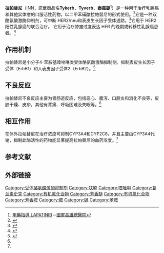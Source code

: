 {{medical}}
{{Infobox drug
| Verifiedfields = changed
| Watchedfields = changed
| verifiedrevid = 462089041
| IUPAC_name = ''N''-[3-Chloro-4-[(3-fluorophenyl)methoxy]phenyl]-6-<br/>[5-[(2-methylsulfonylethylamino)methyl]-2-furyl]<br/>quinazolin-4-amine
| image = Lapatinib.svg
| width = 275

<!--Clinical data-->
| tradename = Tykerb, Tyverb, others
| Drugs.com = {{drugs.com|monograph|lapatinib-ditosylate}}
| MedlinePlus = a607055
| licence_EU = yes
| DailyMedID = Lapatinib
| licence_US = Lapatinib
| pregnancy_AU = C
| pregnancy_US = N
| pregnancy_category =
| legal_AU = S4
| legal_CA = Rx-only
| legal_UK = POM
| legal_US = Rx-only
| legal_status = Rx-only
| routes_of_administration = [[Oral_administration|By mouth]] ([[Tablet_(pharmacy)|tablets]])
| ATC_prefix = L01
| ATC_suffix = EH01

<!--Pharmacokinetic data-->
| bioavailability = Variable, increased with food
| protein_bound = >99%
| metabolism = [[Liver|Liver]], mostly [[CYP3A|CYP3A]]-mediated (minor [[CYP2C19|2C19]] and [[CYP2C8|2C8]] involvement)
| elimination_half-life = 24 hours (repeated dosing), 14.2 hours (single dose)
| excretion = Mostly [[Feces|Feces]]

<!--Identifiers-->
| index2_label = as salt
| CAS_number_Ref = {{cascite|changed|??}}
| CAS_number = 231277-92-2
| CAS_number2_Ref = {{cascite|changed|??}}
| CAS_number2 = 388082-78-8
| CAS_supplemental = 
| PubChem = 208908
| IUPHAR_ligand = 5692
| DrugBank_Ref = {{drugbankcite|correct|drugbank}}
| DrugBank = DB01259
| DrugBank2_Ref = {{drugbankcite|correct|drugbank}}
| DrugBank2 = DBSALT001785
| ChemSpiderID_Ref = {{chemspidercite|correct|chemspider}}
| ChemSpiderID = 181006
| ChemSpiderID2_Ref = {{chemspidercite|correct|chemspider}}
| ChemSpiderID2 = 9731817
| UNII_Ref = {{fdacite|correct|FDA}}
| UNII = 0VUA21238F
| UNII2_Ref = {{fdacite|correct|FDA}}
| UNII2 = G873GX646R
| KEGG_Ref = {{keggcite|changed|kegg}}
| KEGG = D08108
| KEGG2_Ref = {{keggcite|changed|kegg}}
| KEGG2 = D04024
| ChEBI_Ref = {{ebicite|correct|EBI}}
| ChEBI = 49603
| ChEMBL_Ref = {{ebicite|correct|EBI}}
| ChEMBL = 554
| ChEMBL2_Ref = {{ebicite|correct|EBI}}
| ChEMBL2 = 1201179
| NIAID_ChemDB      = 
| PDB_ligand        = FMM
| synonyms          = 

<!--Chemical data-->
| C=29 | H=26 | Cl=1 | F=1 | N=4 | O=4 | S=1 
| smiles = CS(=O)(=O)CCNCc1ccc(o1)c2ccc3c(c2)c(ncn3)Nc4ccc(c(c4)Cl)OCc5cccc(c5)F
| StdInChI_Ref = {{stdinchicite|correct|chemspider}}
| StdInChI = 1S/C29H26ClFN4O4S/c1-40(36,37)12-11-32-16-23-7-10-27(39-23)20-5-8-26-24(14-20)29(34-18-33-26)35-22-6-9-28(25(30)15-22)38-17-19-3-2-4-21(31)13-19/h2-10,13-15,18,32H,11-12,16-17H2,1H3,(H,33,34,35)
| StdInChIKey_Ref = {{stdinchicite|correct|chemspider}}
| StdInChIKey = BCFGMOOMADDAQU-UHFFFAOYSA-N
}}
'''拉帕替尼'''（[[国际非专有药名|INN]]，[[諾華|諾華]]商品名'''Tykerb'''、'''Tyverb'''、'''泰嘉錠'''<ref>[https://802.mnd.gov.tw/DetailP0200155.ShowItemDetailState.do?StateEvent=GetDoseGuideEvent&MasterRecord.GroupId=ACM11111&MasterRecord.DoseGuideId=DG00002472 用藥指導 LAPATINIB]－[[國軍高雄總醫院|國軍高雄總醫院]]</ref>）是一种用于治疗乳腺癌和其他实体瘤的口服活性药物，以二甲苯磺酸拉帕替尼的形式使用。<ref>{{Cite journal |last=Burris |first=Howard A. |date=2004 |title=Dual kinase inhibition in the treatment of breast cancer: initial experience with the EGFR/ErbB-2 inhibitor lapatinib |url=https://pubmed.ncbi.nlm.nih.gov/15163842 |journal=The Oncologist |volume=9 Suppl 3 |doi=10.1634/theoncologist.9-suppl_3-10 |issn=1083-7159 |pmid=15163842 |access-date=2022-06-13 |archive-date=2022-06-15 |archive-url=https://web.archive.org/web/20220615135632/https://pubmed.ncbi.nlm.nih.gov/15163842/ }}</ref>它是一种双酪氨酸激酶抑制剂，可中断 HER2/neu和表皮生长因子受体通路。<ref>{{Cite journal |last=Higa |first=Gerald M. |last2=Abraham |first2=Jame |date=2007-09 |title=Lapatinib in the treatment of breast cancer |url=https://pubmed.ncbi.nlm.nih.gov/17892419 |journal=Expert Review of Anticancer Therapy |volume=7 |issue=9 |doi=10.1586/14737140.7.9.1183 |issn=1744-8328 |pmid=17892419 |access-date=2022-06-13 |archive-date=2022-06-13 |archive-url=https://web.archive.org/web/20220613033950/https://pubmed.ncbi.nlm.nih.gov/17892419/ }}</ref>它用于 HER2 阳性乳腺癌的联合治疗。 它用于治疗肿瘤过度表达 HER 的晚期或转移性乳腺癌患者。<ref>{{Cite journal |date=2010-03 |title=Breast cancer drug approved for new indication |url=https://pubmed.ncbi.nlm.nih.gov/20187722 |journal=Women's Health (London, England) |volume=6 |issue=2 |doi=10.2217/whe.10.11 |issn=1745-5065 |pmid=20187722 |access-date=2022-06-13 |archive-date=2022-06-18 |archive-url=https://web.archive.org/web/20220618121351/https://pubmed.ncbi.nlm.nih.gov/20187722/ }}</ref>

== 作用机制 ==
拉帕替尼是小分子4-苯胺基喹唑啉类受体酪氨酸激酶抑制剂，抑制表皮生长因子受体（ErbB1）和人表皮因子受体2（ErbB2）。<ref name="drugs">{{Cite web |title=Lapatinib Uses, Side Effects & Warnings |url=https://www.drugs.com/mtm/lapatinib.html |website=Drugs.com |language=en |access-date=2022-06-13 |archive-date=2022-06-13 |archive-url=https://web.archive.org/web/20220613034126/https://www.drugs.com/mtm/lapatinib.html }}</ref>

== 不良反应 ==
拉帕替尼不良反应主要为胃肠道反应，包括恶心、腹泻、口腔炎和消化不良等，皮肤干燥、皮疹，其他有背痛、呼吸困难及失眠等。<ref name="drugs"></ref>

== 相互作用 ==
在体外拉帕替尼在治疗浓度可抑制CYP3A4和CYP2C8，并且主要由CYP3A4代谢，抑制此酶活性的药物能显著提高拉帕替尼的血药浓度。<ref name="drugs"></ref>

== 参考文献 ==
{{Reflist|4}}

== 外部链接 ==


{{GlaxoSmithKline}}
{{Extracellular chemotherapeutic agents}}

[[Category:受体酪氨酸激酶抑制剂|Category:受体酪氨酸激酶抑制剂]]
[[Category:呋喃|Category:呋喃]]
[[Category:喹唑啉|Category:喹唑啉]]
[[Category:葛兰素史克|Category:葛兰素史克]]
[[Category:有机氟化合物|Category:有机氟化合物]]
[[Category:芳香醚|Category:芳香醚]]
[[Category:有机氯化合物|Category:有机氯化合物]]
[[Category:芳香胺|Category:芳香胺]]
[[Category:胺|Category:胺]]
[[Category:砜|Category:砜]]
[[Category:苯胺|Category:苯胺]]